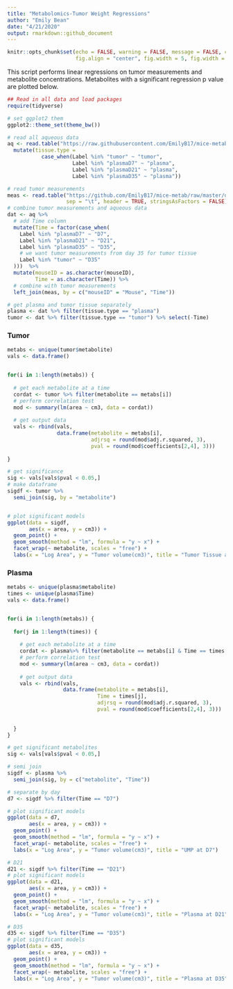 ```yaml
---
title: "Metabolomics-Tumor Weight Regressions"
author: "Emily Bean"
date: "4/21/2020"
output: rmarkdown::github_document
---
```


```r

knitr::opts_chunk$set(echo = FALSE, warning = FALSE, message = FALSE, collapse = TRUE,
                      fig.align = "center", fig.width = 5, fig.width = 8, fig.units = "in", fig.margin = TRUE)

```

This script performs linear regressions on tumor measurements and metabolite concentrations. Metabolites with a significant regression p value are plotted below. 

```r
## Read in all data and load packages
require(tidyverse)

# set ggplot2 them
ggplot2::theme_set(theme_bw())

# read all aqueous data
aq <- read.table("https://raw.githubusercontent.com/EmilyB17/mice-metab/master/data/allAqueousCleaned.txt", header = TRUE, stringsAsFactors = TRUE) %>% 
  mutate(tissue.type =
           case_when(Label %in% "tumor" ~ "tumor",
                     Label %in% "plasmaD7" ~ "plasma",
                     Label %in% "plasmaD21" ~ "plasma",
                     Label %in% "plasmaD35" ~ "plasma"))

# read tumor measurements
meas <- read.table("https://github.com/EmilyB17/mice-metab/raw/master/data/tumor-measurements.txt",
                   sep = "\t", header = TRUE, stringsAsFactors = FALSE)
# combine tumor measurements and aqueous data
dat <- aq %>% 
  # add Time column
  mutate(Time = factor(case_when(
    Label %in% "plasmaD7" ~ "D7",
    Label %in% "plasmaD21" ~ "D21",
    Label %in% "plasmaD35" ~ "D35",
    # we want tumor measurements from day 35 for tumor tissue
    Label %in% "tumor" ~ "D35"
  )))  %>% 
  mutate(mouseID = as.character(mouseID),
         Time = as.character(Time)) %>% 
  # combine with tumor measurements
  left_join(meas, by = c("mouseID" = "Mouse", "Time"))

# get plasma and tumor tissue separately
plasma <- dat %>% filter(tissue.type == "plasma")
tumor <- dat %>% filter(tissue.type == "tumor") %>% select(-Time)

```

### Tumor

```r

metabs <- unique(tumor$metabolite)
vals <- data.frame()


for(i in 1:length(metabs)) {
  
  # get each metabolite at a time
  cordat <- tumor %>% filter(metabolite == metabs[i])
  # perform correlation test
  mod <- summary(lm(area ~ cm3, data = cordat))
  
  # get output data
  vals <- rbind(vals,
                data.frame(metabolite = metabs[i],
                           adjrsq = round(mod$adj.r.squared, 3),
                           pval = round(mod$coefficients[2,4], 3)))
  
}

# get significance
sig <- vals[vals$pval < 0.05,]
# make dataframe
sigdf <- tumor %>% 
  semi_join(sig, by = "metabolite")


# plot significant models
ggplot(data = sigdf,
       aes(x = area, y = cm3)) +
  geom_point() +
  geom_smooth(method = "lm", formula = "y ~ x") +
  facet_wrap(~ metabolite, scales = "free") +
  labs(x = "Log Area", y = "Tumor volume(cm3)", title = "Tumor Tissue at Sac")

```

### Plasma

```r

metabs <- unique(plasma$metabolite)
times <- unique(plasma$Time)
vals <- data.frame()


for(i in 1:length(metabs)) {
  
  for(j in 1:length(times)) {
    
    # get each metabolite at a time
    cordat <- plasma%>% filter(metabolite == metabs[i] & Time == times[j])
    # perform correlation test
    mod <- summary(lm(area ~ cm3, data = cordat))
    
    # get output data
    vals <- rbind(vals,
                  data.frame(metabolite = metabs[i],
                             Time = times[j],
                             adjrsq = round(mod$adj.r.squared, 3),
                             pval = round(mod$coefficients[2,4], 3)))
    
    
  }
}

# get significant metabolites
sig <- vals[vals$pval < 0.05,]

# semi join
sigdf <- plasma %>% 
  semi_join(sig, by = c("metabolite", "Time"))


```

```r

# separate by day
d7 <- sigdf %>% filter(Time == "D7")

# plot significant models
ggplot(data = d7,
       aes(x = area, y = cm3)) +
  geom_point() +
  geom_smooth(method = "lm", formula = "y ~ x") +
  facet_wrap(~ metabolite, scales = "free") +
  labs(x = "Log Area", y = "Tumor volume(cm3)", title = "UMP at D7")

```

```r

# D21
d21 <- sigdf %>% filter(Time == "D21")
# plot significant models
ggplot(data = d21,
       aes(x = area, y = cm3)) +
  geom_point() +
  geom_smooth(method = "lm", formula = "y ~ x") +
  facet_wrap(~ metabolite, scales = "free") +
  labs(x = "Log Area", y = "Tumor volume(cm3)", title = "Plasma at D21")

```

```r

# D35
d35 <- sigdf %>% filter(Time == "D35") 
# plot significant models
ggplot(data = d35,
       aes(x = area, y = cm3)) +
  geom_point() +
  geom_smooth(method = "lm", formula = "y ~ x") +
  facet_wrap(~ metabolite, scales = "free") +
  labs(x = "Log Area", y = "Tumor volume(cm3)", title = "Plasma at D35")

```

